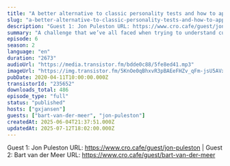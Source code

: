 ```yaml
---
title: "A better alternative to classic personality tests and how to apply them to commerce"
slug: "a-better-alternative-to-classic-personality-tests-and-how-to-apply-them-to-commerce"
description: "Guest 1: Jon Puleston URL: https://www.cro.cafe/guest/jon-puleston | Guest 2: Bart van der Meer URL: https://www.cro.cafe/guest/bart-van-der-meer"
summary: "A challenge that we’ve all faced when trying to understand customer behavior is that the data just isn’t quite there yet and it’s also a challenge to make it viable for commercial use. But - since you’re listening to this podcast - you are probably very much aware that insights into purchasing behaviour is key to your success. This is where Jon Puleston comes in. He is the Vice President of Innovation at the data insights and consulting company, Kantar and he is a multi-award winning market researcher known worldwide for his thought leadership and new perspectives on the way in which we conduct user and product research. My co-host Bart van der Meer and I spoke with Jon at the beginning of February at a conference and we spoke about his recent paper on developing a more robust measurement tool that can provide a clear picture of human decision making at scale, as well as the techniques he learned along the way that can be applied in the wider world of research. So this is the audio recording of that live session, if you want you can also view the live video recording of my talk with John when you head over to cro.cafe/youtube."
episode: 6
season: 2
language: "en"
duration: "2673"
audioUrl: "https://media.transistor.fm/bdde0c88/5fe8ed41.mp3"
imageUrl: "https://img.transistor.fm/5KnOe0qBhxvR3pBAEeFHZv_qFm-jsU5AVxxHW0tj0-U/rs:fill:3000:3000:1/q:60/aHR0cHM6Ly9pbWct/dXBsb2FkLXByb2R1/Y3Rpb24udHJhbnNp/c3Rvci5mbS9hNWI4/ZTRmMjdiZTEwZWY0/YTFmZGVmNmNlYTc4/YTdmZC5qcGVn.webp"
pubDate: 2020-04-11T10:00:00.000Z
transistorId: "235652"
downloads_total: 486
episode_type: "full"
status: "published"
hosts: ["gxjansen"]
guests: ["bart-van-der-meer", "jon-puleston"]
createdAt: 2025-06-04T21:37:51.000Z
updatedAt: 2025-07-12T18:02:00.000Z
---
```


Guest 1: Jon Puleston URL: https://www.cro.cafe/guest/jon-puleston | Guest 2: Bart van der Meer URL: https://www.cro.cafe/guest/bart-van-der-meer
